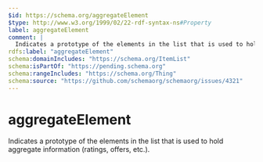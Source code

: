 ```yaml
---
$id: https://schema.org/aggregateElement
$type: http://www.w3.org/1999/02/22-rdf-syntax-ns#Property
label: aggregateElement
comment: |
  Indicates a prototype of the elements in the list that is used to hold aggregate information (ratings, offers, etc.).
rdfs:label: "aggregateElement"
schema:domainIncludes: "https://schema.org/ItemList"
schema:isPartOf: "https://pending.schema.org"
schema:rangeIncludes: "https://schema.org/Thing"
schema:source: "https://github.com/schemaorg/schemaorg/issues/4321"
---
```


# aggregateElement

Indicates a prototype of the elements in the list that is used to hold aggregate information (ratings, offers, etc.).

